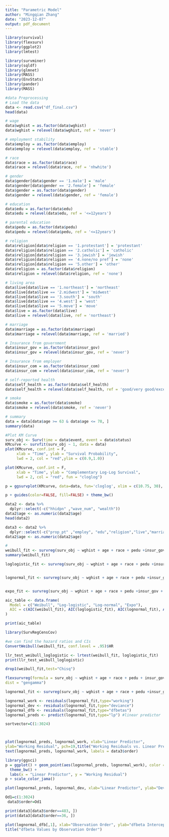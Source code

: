 ```yaml
---
title: "Parametric Model"
author: "Mingqian Zhang"
date: "2023-12-07"
output: pdf_document
---
```

```r
library(survival)
library(flexsurv)
library(ggplot2)
library(lmtest)

library(survminer)
library(sqldf)
library(glmnet)
library(MASS)
library(EnvStats)
library(pander)
library(MASS)
```



```r
#data Preprocessing
# Load the data
data <- read.csv("df_final.csv")
head(data)

# wage
data$wghist = as.factor(data$wghist)
data$wghist = relevel(data$wghist, ref = 'never')

# employment stability
data$employ = as.factor(data$employ)
data$employ = relevel(data$employ, ref = 'stable')

# race
data$race = as.factor(data$race)
data$race = relevel(data$race, ref = 'nhwhite')

# gender
data$gender[data$gender == '1.male'] = 'male'
data$gender[data$gender == '2.female'] = 'female'
data$gender = as.factor(data$gender)
data$gender = relevel(data$gender, ref = 'female')

# education
data$edu = as.factor(data$edu)
data$edu = relevel(data$edu, ref = '<=12years')

# parental education
data$pedu = as.factor(data$pedu)
data$pedu = relevel(data$pedu, ref = '<=12years')

# religion
data$religion[data$religion == '1.protestant'] = 'protestant'
data$religion[data$religion == '2.catholic'] = 'catholic'
data$religion[data$religion == '3.jewish'] = 'jewish'
data$religion[data$religion == '4.none/no pref'] = 'none'
data$religion[data$religion == '5.other'] = 'other'
data$religion = as.factor(data$religion)
data$religion = relevel(data$religion, ref = 'none')

# living area
data$live[data$live == '1.northeast'] = 'northeast'
data$live[data$live == '2.midwest'] = 'midwest'
data$live[data$live == '3.south'] = 'south'
data$live[data$live == '4.west'] = 'west'
data$live[data$live == '5.move'] = 'move'
data$live = as.factor(data$live)
data$live = relevel(data$live, ref = 'northeast')

# marriage
data$marriage = as.factor(data$marriage)
data$marriage = relevel(data$marriage, ref = 'married')

# Insurance from government
data$insur_gov = as.factor(data$insur_gov)
data$insur_gov = relevel(data$insur_gov, ref = 'never')

# Insurance from employer
data$insur_com = as.factor(data$insur_com)
data$insur_com = relevel(data$insur_com, ref = 'never')

# self-reported health
data$self_health = as.factor(data$self_health)
data$self_health = relevel(data$self_health, ref = 'good/very good/excellent')

# smoke
data$smoke = as.factor(data$smoke)
data$smoke = relevel(data$smoke, ref = 'never')

# summary
data = data[data$age >= 63 & data$age <= 78, ]
summary(data)
```

```r
#Plot KM Curve
surv_obj <- Surv(time = data$event, event = data$status)
KMcurve <- survfit(surv_obj ~ 1, data = data)
plot(KMcurve, conf.int = F, 
     xlab = "Time", ylab = "Survival Probability", 
     lwd = 2, col = "red",ylim = c(0.9,1.0))
```
```r
plot(KMcurve, conf.int = F, 
     xlab = "Time", ylab = "Complementary Log-Log Survival", 
     lwd = 2, col = "red", fun = "cloglog")

p = ggsurvplot(KMcurve, data=data, fun='cloglog', xlim = c(10.75, 30), palette='jama')$plot

p + guides(color=FALSE, fill=FALSE) + theme_bw()


```
```r
data2 <- data %>%
  dplyr::select(-c("hhidpn" ,"wave_num", "wealth"))
data2$age <- as.numeric(data2$age)
head(data2)

data3 <- data2 %>%
  dplyr::select(-c("prop_pt" ,"employ", "edu","religion","live","marriage","insur_com","bmi"))
data2$age <- as.numeric(data2$age)
```



```r
#
weibull_fit <- survreg(surv_obj ~ wghist + age + race + pedu +insur_gov + self_health + smoke, data = data3, dist = "weibull")
summary(weibull_fit)

loglogistic_fit <- survreg(surv_obj ~ wghist + age + race + pedu +insur_gov + self_health + smoke, data = data3, dist ="loglogistic")


lognormal_fit <- survreg(surv_obj ~ wghist + age + race + pedu +insur_gov + self_health + smoke, data = data3, dist ="lognormal")


expo_fit <- survreg(surv_obj ~ wghist + age + race + pedu +insur_gov + self_health + smoke, data = data3, dist ="exponential")


```
```r
aic_table <- data.frame(
  Model = c("Weibull", "Log-logistic", "Log-normal", "Expo"),
  AIC = c(AIC(weibull_fit), AIC(loglogistic_fit), AIC(lognormal_fit), AIC(expo_fit))
)

print(aic_table)


```


```r
library(SurvRegCensCov)

#we can find the hazard ratios and CIs
ConvertWeibull(weibull_fit, conf.level = .95)$HR
```











```r
llr_test_weibull_loglogistic <- lrtest(weibull_fit, loglogistic_fit)
print(llr_test_weibull_loglogistic)

drop1(weibull_fit,test="Chisq")

```


```r
flexsurvreg(formula = surv_obj ~ wghist + age + race + pedu + insur_gov + self_health + smoke, data = data3,
dist = "gengamma")
```


```r
lognormal_fit <- survreg(surv_obj ~ wghist + age + race + pedu +insur_gov + self_health + smoke, data = data3, dist = "weibull")

lognormal_work <- residuals(lognormal_fit,type="working")
lognormal_dev <- residuals(lognormal_fit,type="deviance")
lognormal_dfb <- residuals(lognormal_fit,type="dfbetas")
lognormal_preds <- predict(lognormal_fit,type="lp") #linear predictor

sortvector=C(1:3024)



plot(lognormal_preds, lognormal_work, xlab="Linear Predictor",
ylab="Working Residual", pch=19,title("Working Residuals vs. Linear Predictor"), ylim = c(-85,1))
text(lognormal_preds, lognormal_work, labels = data3$order)
```

```r
library(ggsci)
p = ggplot() + geom_point(aes(lognormal_preds, lognormal_work), color = "#374E55") +
  theme_bw() +
  labs(x = "Linear Predictor", y = "Working Residual") 
p + scale_color_jama()
```


```r
plot(lognormal_preds, lognormal_dev, xlab="Linear Predictor", ylab="Deviance Residual",title("Deviance Residuals vs. Linear Predictor"))


```
```r
Od1=c(1:3024)
 data3$order=Od1

```

```r
print(data3[data3$order==483, ])
print(data3[data3$order==36, ])

```



```r
plot(lognormal_dfb[,1], xlab="Observation Order", ylab="dfbeta Intercept")
title("dfbeta Values by Observation Order")
```

